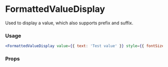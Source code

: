 
# FormattedValueDisplay

Used to display a value, which also supports prefix and suffix.

### Usage

```jsx
<FormattedValueDisplay value={{ text: 'Test value' }} style={{ fontSize: 12 }} />
```

### Props

<ArgTypes of={FormattedValueDisplay} />
